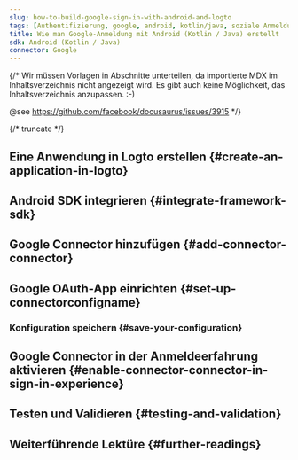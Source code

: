 ```yaml
---
slug: how-to-build-google-sign-in-with-android-and-logto
tags: [Authentifizierung, google, android, kotlin/java, soziale Anmeldung, Anmeldung, Login]
title: Wie man Google-Anmeldung mit Android (Kotlin / Java) erstellt
sdk: Android (Kotlin / Java)
connector: Google
---
```


{/*
  Wir müssen Vorlagen in Abschnitte unterteilen, da importierte MDX im Inhaltsverzeichnis nicht angezeigt wird.
  Es gibt auch keine Möglichkeit, das Inhaltsverzeichnis anzupassen. :-)

  @see https://github.com/facebook/docusaurus/issues/3915
*/}




{/* truncate */}

<Intro connector={connector} sdk="Android (Kotlin / Java)" link="https://developer.android.com" />

## Eine Anwendung in Logto erstellen \{#create-an-application-in-logto}

<CreateApplication type="Native app" framework="Android" />

## Android SDK integrieren \{#integrate-framework-sdk}

<IntegrateSdk />

## Google Connector hinzufügen \{#add-connector-connector}

<AddSocialConnector connector={connector} framework="Android" />

## Google OAuth-App einrichten \{#set-up-connectorconfigname}

<ConnectorGuide />

### Konfiguration speichern \{#save-your-configuration}

<SaveYourConfiguration connector={connector} />

## Google Connector in der Anmeldeerfahrung aktivieren \{#enable-connector-connector-in-sign-in-experience}

<EnableSocialConnector connector={connector} />

## Testen und Validieren \{#testing-and-validation}

<TestingAndValidation connector={connector} sdk="Android (Kotlin / Java)" />

## Weiterführende Lektüre \{#further-readings}

<FurtherReadings />